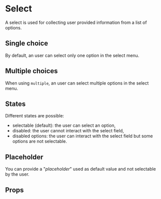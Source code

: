 
<Meta of={SelectStories} />

# Select

A select is used for collecting user provided information from a list of options.

<Primary />

## Single choice

By default, an user can select only one option in the select menu.

<Canvas of={SelectStories.SingleChoice} />

## Multiple choices

When using `multiple`, an user can select multiple options in the select menu.

<Canvas of={SelectStories.MultipleChoices} />

## States

Different states are possible:

- selectable (default): the user can select an option,
- disabled: the user cannot interact with the select field,
- disabled options: the user can interact with the select field but some options are not selectable.

<Canvas of={SelectStories.IsRequired} />
<Canvas of={SelectStories.IsDisabled} />
<Canvas of={SelectStories.WithDisabledOptions} />

## Placeholder

You can provide a "_placeholder_" used as default value and not selectable by the user.

<Canvas of={SelectStories.Placeholder} />

## Props

<ArgTypes of={SelectStories} />
